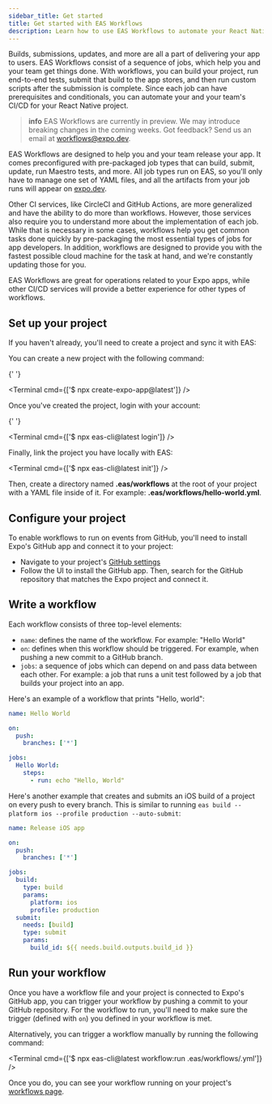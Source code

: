 ```yaml
---
sidebar_title: Get started
title: Get started with EAS Workflows
description: Learn how to use EAS Workflows to automate your React Native CI/CD development and release processes.
---
```



Builds, submissions, updates, and more are all a part of delivering your app to users. EAS Workflows consist of a sequence of jobs, which help you and your team get things done. With workflows, you can build your project, run end-to-end tests, submit that build to the app stores, and then run custom scripts after the submission is complete. Since each job can have prerequisites and conditionals, you can automate your and your team's CI/CD for your React Native project.

> **info** EAS Workflows are currently in preview. We may introduce breaking changes in the coming weeks. Got feedback? Send us an email at workflows@expo.dev.

<Collapsible summary="How do workflows compare to other CI services?">

EAS Workflows are designed to help you and your team release your app. It comes preconfigured with pre-packaged job types that can build, submit, update, run Maestro tests, and more. All job types run on EAS, so you'll only have to manage one set of YAML files, and all the artifacts from your job runs will appear on [expo.dev](https://expo.dev/).

Other CI services, like CircleCI and GitHub Actions, are more generalized and have the ability to do more than workflows. However, those services also require you to understand more about the implementation of each job. While that is necessary in some cases, workflows help you get common tasks done quickly by pre-packaging the most essential types of jobs for app developers. In addition, workflows are designed to provide you with the fastest possible cloud machine for the task at hand, and we're constantly updating those for you.

EAS Workflows are great for operations related to your Expo apps, while other CI/CD services will provide a better experience for other types of workflows.

</Collapsible>

## Set up your project

If you haven't already, you'll need to create a project and sync it with EAS:

<Collapsible summary="Create a project and sync it with EAS">
  You can create a new project with the following command:

{' '}

<Terminal cmd={['$ npx create-expo-app@latest']} />

Once you've created the project, login with your account:

{' '}

<Terminal cmd={['$ npx eas-cli@latest login']} />

Finally, link the project you have locally with EAS:

  <Terminal cmd={['$ npx eas-cli@latest init']} />
</Collapsible>

Then, create a directory named **.eas/workflows** at the root of your project with a YAML file inside of it. For example: **.eas/workflows/hello-world.yml**.

## Configure your project

To enable workflows to run on events from GitHub, you'll need to install Expo's GitHub app and connect it to your project:

- Navigate to your project's [GitHub settings](https://expo.dev/accounts/%5Baccount%5D/projects/%5BprojectName%5D/github)
- Follow the UI to install the GitHub app. Then, search for the GitHub repository that matches the Expo project and connect it.

## Write a workflow

Each workflow consists of three top-level elements:

- `name`: defines the name of the workflow. For example: "Hello World"
- `on`: defines when this workflow should be triggered. For example, when pushing a new commit to a GitHub branch.
- `jobs`: a sequence of jobs which can depend on and pass data between each other. For example: a job that runs a unit test followed by a job that builds your project into an app.

Here's an example of a workflow that prints "Hello, world":

```yaml .eas/workflows/hello-world.yml
name: Hello World

on:
  push:
    branches: ['*']

jobs:
  Hello World:
    steps:
      - run: echo "Hello, World"
```

Here's another example that creates and submits an iOS build of a project on every push to every branch. This is similar to running `eas build --platform ios --profile production --auto-submit`:

```yaml .eas/workflows/ios-build-and-submit.yml
name: Release iOS app

on:
  push:
    branches: ['*']

jobs:
  build:
    type: build
    params:
      platform: ios
      profile: production
  submit:
    needs: [build]
    type: submit
    params:
      build_id: ${{ needs.build.outputs.build_id }}
```

## Run your workflow

Once you have a workflow file and your project is connected to Expo's GitHub app, you can trigger your workflow by pushing a commit to your GitHub repository. For the workflow to run, you'll need to make sure the trigger (defined with `on`) you defined in your workflow is met.

Alternatively, you can trigger a workflow manually by running the following command:

<Terminal cmd={['$ npx eas-cli@latest workflow:run .eas/workflows/<your-workflow-file>.yml']} />

Once you do, you can see your workflow running on your project's [workflows page](https://expo.dev/accounts/[account]/projects/[projectName]/workflows).
